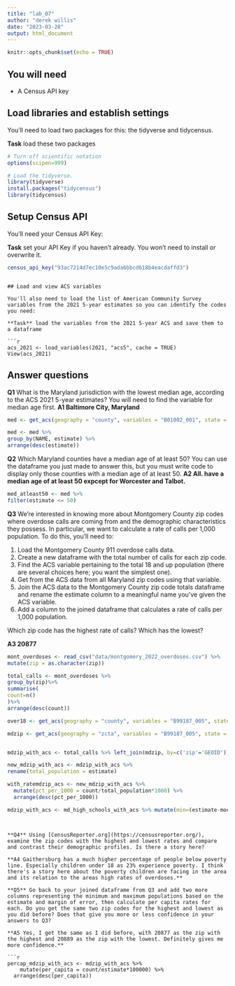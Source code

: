 ```yaml
---
title: "lab_07"
author: "derek willis"
date: "2023-03-28"
output: html_document
---
```


```r
knitr::opts_chunk$set(echo = TRUE)
```

## You will need

-   A Census API key

## Load libraries and establish settings

You'll need to load two packages for this: the tidyverse and tidycensus.

**Task** load these two packages

```r
# Turn off scientific notation
options(scipen=999)

# Load the tidyverse.
library(tidyverse)
install.packages("tidycensus")
library(tidycensus)
```

## Setup Census API

You'll need your Census API Key:

**Task** set your API Key if you haven't already. You won't need to install or overwrite it.

```r

census_api_key("93ac7214d7ec10e5c9ada6bbcd618b4eacdaffd3")
```
```

## Load and view ACS variables

You'll also need to load the list of American Community Survey variables from the 2021 5-year estimates so you can identify the codes you need:

**Task** load the variables from the 2021 5-year ACS and save them to a dataframe

```r
acs_2021 <- load_variables(2021, "acs5", cache = TRUE)
View(acs_2021)
```

## Answer questions

**Q1** What is the Maryland jurisdiction with the lowest median age, according to the ACS 2021 5-year estimates? You will need to find the variable for median age first. 
**A1 Baltimore City, Maryland** 

```r
med <- get_acs(geography = "county", variables = "B01002_001", state = "Maryland", year = 2021)

med <- med %>%
group_by(NAME, estimate) %>%
arrange(desc(estimate))
```


**Q2** Which Maryland counties have a median age of at least 50? You can use the dataframe you just made to answer this, but you must write code to display only those counties with a median age of at least 50. 
**A2 All. have a median age of at least 50 expcept for Worcester and Talbot.** 

```r
med_atleast50 <- med %>%
filter(estimate <= 50)
```

**Q3** We're interested in knowing more about Montgomery County zip codes where overdose calls are coming from and the demographic characteristics they possess. In particular, we want to calculate a rate of calls per 1,000 population. To do this, you'll need to:

1. Load the Montgomery County 911 overdose calls data.
2. Create a new dataframe with the total number of calls for each zip code.
2. Find the ACS variable pertaining to the total 18 and up population (there are several choices here; you want the simplest one).
3. Get from the ACS data from all Maryland zip codes using that variable.
4. Join the ACS data to the Montgomery County zip code totals dataframe and rename the estimate column to a meaningful name you've given the ACS variable.
5. Add a column to the joined dataframe that calculates a rate of calls per 1,000 population.

Which zip code has the highest rate of calls? Which has the lowest?

**A3 20877** 

```r

mont_overdoses <- read_csv("data/montgomery_2022_overdoses.csv") %>%
mutate(zip = as.character(zip))

total_calls <- mont_overdoses %>%
group_by(zip)%>%
summarise(
count=n()
)%>%
arrange(desc(count))

over18 <- get_acs(geography = "county", variables = "B99187_005", state = "Maryland", year = 2021)

mdzip <- get_acs(geography = "zcta", variables = "B99187_005", state = "MD", year = 2019)


mdzip_with_acs <- total_calls %>% left_join(mdzip, by=c('zip'='GEOID')) %>%

new_mdzip_with_acs <- mdzip_with_acs %>%
rename(total_population = estimate)

with_ratemdzip_acs <- new_mdzip_with_acs %>%
  mutate(pct_per_1000 = count/total_population*1000) %>%
  arrange(desc(pct_per_1000))

mdzip_with_acs <- md_high_schools_with_acs %>% mutate(min=(estimate-moe), max=(estimate+moe)) %>% drop_na()



```
```

**Q4** Using [CensusReporter.org](https://censusreporter.org/), examine the zip codes with the highest and lowest rates and compare and contrast their demographic profiles. Is there a story here?

**A4 Gaithersburg has a much higher percentage of people below poverty line. Especially children under 18 as 23% experience poverty. I think there's a story here about the poverty children are facing in the area and its relation to the areas high rates of overdoses.** 

**Q5** Go back to your joined dataframe from Q3 and add two more columns representing the minimum and maximum populations based on the estimate and margin of error, then calculate per capita rates for each. Do you get the same two zip codes for the highest and lowest as you did before? Does that give you more or less confidence in your answers to Q3?

**A5 Yes, I get the same as I did before, with 20877 as the zip with the highest and 20889 as the zip with the lowest. Definitely gives me more confidence.** 

```r
percap_mdzip_with_acs <- mdzip_with_acs %>%
    mutate(per_capita = count/estimate*100000) %>%
  arrange(desc(per_capita))
  

```

